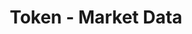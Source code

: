 ---
title: 'Token - Market Data'
openapi: '/en/api-reference/openapi-en.json GET /token/v1/{chain}/{tokenAddress}/marketData'
---